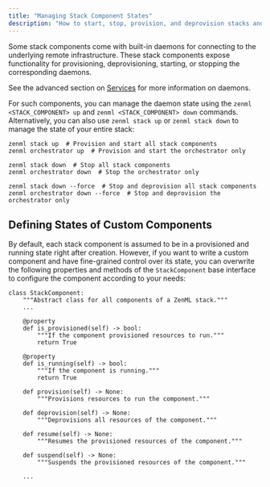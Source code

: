 ```yaml
---
title: "Managing Stack Component States"
description: "How to start, stop, provision, and deprovision stacks and stack components"
---
```


Some stack components come with built-in daemons for connecting to the underlying remote infrastructure. These stack components expose functionality for provisioning, deprovisioning, starting, or stopping the corresponding daemons.

See the advanced section on [Services](/advanced-guide/stacks/manage-external-services) for more information on daemons.

For such components, you can manage the daemon state using the `zenml <STACK_COMPONENT> up` and `zenml <STACK_COMPONENT> down` commands. Alternatively, you can also use `zenml stack up` or `zenml stack down` to manage the state of your entire stack:

```
zenml stack up  # Provision and start all stack components
zenml orchestrator up  # Provision and start the orchestrator only

zenml stack down  # Stop all stack components
zenml orchestrator down  # Stop the orchestrator only

zenml stack down --force  # Stop and deprovision all stack components
zenml orchestrator down --force  # Stop and deprovision the orchestrator only
```

## Defining States of Custom Components

By default, each stack component is assumed to be in a provisioned and running state right after creation. However, if you want to write a custom component and have fine-grained control over its state, you can overwrite the following properties and methods of the `StackComponent` base interface to configure the component according to your needs:

```
class StackComponent:
    """Abstract class for all components of a ZenML stack."""
    ...
    
    @property
    def is_provisioned(self) -> bool:
        """If the component provisioned resources to run."""
        return True

    @property
    def is_running(self) -> bool:
        """If the component is running."""
        return True

    def provision(self) -> None:
        """Provisions resources to run the component."""

    def deprovision(self) -> None:
        """Deprovisions all resources of the component."""
        
    def resume(self) -> None:
        """Resumes the provisioned resources of the component."""

    def suspend(self) -> None:
        """Suspends the provisioned resources of the component."""

    ...
```